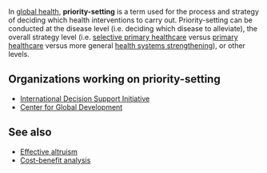 In [[global health]], '''priority-setting''' is a term used for the process and strategy of deciding which health interventions to carry out. Priority-setting can be conducted at the disease level (i.e. deciding which disease to alleviate), the overall strategy level (i.e. [[selective primary healthcare]] versus [[primary healthcare]] versus more general [[health systems strengthening]]), or other levels.

==Organizations working on priority-setting==

* [[International Decision Support Initiative]]
* [[Center for Global Development]]

==See also==

* [[Effective altruism]]
* [[Cost-benefit analysis]]


